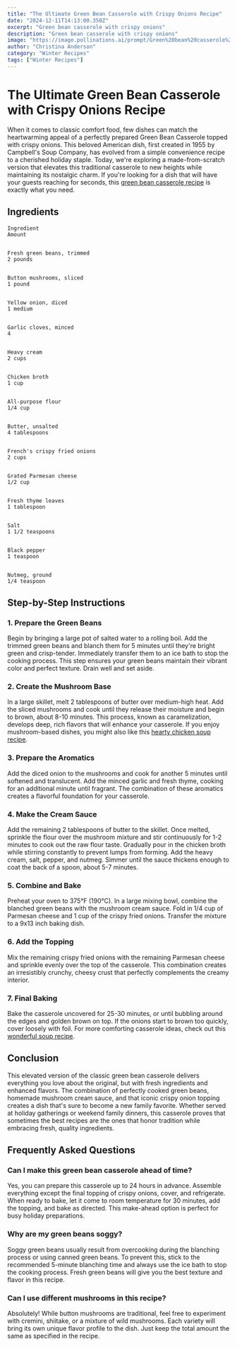 ```yaml
---
title: "The Ultimate Green Bean Casserole with Crispy Onions Recipe"
date: "2024-12-11T14:13:00.350Z"
excerpt: "Green bean casserole with crispy onions"
description: "Green bean casserole with crispy onions"
image: "https://image.pollinations.ai/prompt/Green%20bean%20casserole%20with%20crispy%20onions%2C%20realistic%20photo%2C%20high%20quality%2C%204k?width=1024&height=1024&nologo=true"
author: "Christina Anderson"
category: "Winter Recipes"
tags: ["Winter Recipes"]
---
```


# The Ultimate Green Bean Casserole with Crispy Onions Recipe


When it comes to classic comfort food, few dishes can match the heartwarming appeal of a perfectly prepared Green Bean Casserole topped with crispy onions. This beloved American dish, first created in 1955 by Campbell's Soup Company, has evolved from a simple convenience recipe to a cherished holiday staple. Today, we're exploring a made-from-scratch version that elevates this traditional casserole to new heights while maintaining its nostalgic charm. If you're looking for a dish that will have your guests reaching for seconds, this [green bean casserole recipe](https://healtystack.com/easy-green-bean-casserole-recipe/) is exactly what you need.



## Ingredients




    Ingredient
    Amount


    Fresh green beans, trimmed
    2 pounds


    Button mushrooms, sliced
    1 pound


    Yellow onion, diced
    1 medium


    Garlic cloves, minced
    4


    Heavy cream
    2 cups


    Chicken broth
    1 cup


    All-purpose flour
    1/4 cup


    Butter, unsalted
    4 tablespoons


    French's crispy fried onions
    2 cups


    Grated Parmesan cheese
    1/2 cup


    Fresh thyme leaves
    1 tablespoon


    Salt
    1 1/2 teaspoons


    Black pepper
    1 teaspoon


    Nutmeg, ground
    1/4 teaspoon





## Step-by-Step Instructions


### 1. Prepare the Green Beans

Begin by bringing a large pot of salted water to a rolling boil. Add the trimmed green beans and blanch them for 5 minutes until they're bright green and crisp-tender. Immediately transfer them to an ice bath to stop the cooking process. This step ensures your green beans maintain their vibrant color and perfect texture. Drain well and set aside.



### 2. Create the Mushroom Base

In a large skillet, melt 2 tablespoons of butter over medium-high heat. Add the sliced mushrooms and cook until they release their moisture and begin to brown, about 8-10 minutes. This process, known as caramelization, develops deep, rich flavors that will enhance your casserole. If you enjoy mushroom-based dishes, you might also like this [hearty chicken soup recipe](https://healtystack.com/chicken-soup-with-butternut-squash-2/).



### 3. Prepare the Aromatics

Add the diced onion to the mushrooms and cook for another 5 minutes until softened and translucent. Add the minced garlic and fresh thyme, cooking for an additional minute until fragrant. The combination of these aromatics creates a flavorful foundation for your casserole.



### 4. Make the Cream Sauce

Add the remaining 2 tablespoons of butter to the skillet. Once melted, sprinkle the flour over the mushroom mixture and stir continuously for 1-2 minutes to cook out the raw flour taste. Gradually pour in the chicken broth while stirring constantly to prevent lumps from forming. Add the heavy cream, salt, pepper, and nutmeg. Simmer until the sauce thickens enough to coat the back of a spoon, about 5-7 minutes.



### 5. Combine and Bake

Preheat your oven to 375°F (190°C). In a large mixing bowl, combine the blanched green beans with the mushroom cream sauce. Fold in 1/4 cup of Parmesan cheese and 1 cup of the crispy fried onions. Transfer the mixture to a 9x13 inch baking dish.



### 6. Add the Topping

Mix the remaining crispy fried onions with the remaining Parmesan cheese and sprinkle evenly over the top of the casserole. This combination creates an irresistibly crunchy, cheesy crust that perfectly complements the creamy interior.



### 7. Final Baking

Bake the casserole uncovered for 25-30 minutes, or until bubbling around the edges and golden brown on top. If the onions start to brown too quickly, cover loosely with foil. For more comforting casserole ideas, check out this [wonderful soup recipe](https://healtystack.com/chicken-soup-with-butternut-squash/).



## Conclusion

This elevated version of the classic green bean casserole delivers everything you love about the original, but with fresh ingredients and enhanced flavors. The combination of perfectly cooked green beans, homemade mushroom cream sauce, and that iconic crispy onion topping creates a dish that's sure to become a new family favorite. Whether served at holiday gatherings or weekend family dinners, this casserole proves that sometimes the best recipes are the ones that honor tradition while embracing fresh, quality ingredients.



## Frequently Asked Questions


### Can I make this green bean casserole ahead of time?

Yes, you can prepare this casserole up to 24 hours in advance. Assemble everything except the final topping of crispy onions, cover, and refrigerate. When ready to bake, let it come to room temperature for 30 minutes, add the topping, and bake as directed. This make-ahead option is perfect for busy holiday preparations.



### Why are my green beans soggy?

Soggy green beans usually result from overcooking during the blanching process or using canned green beans. To prevent this, stick to the recommended 5-minute blanching time and always use the ice bath to stop the cooking process. Fresh green beans will give you the best texture and flavor in this recipe.



### Can I use different mushrooms in this recipe?

Absolutely! While button mushrooms are traditional, feel free to experiment with cremini, shiitake, or a mixture of wild mushrooms. Each variety will bring its own unique flavor profile to the dish. Just keep the total amount the same as specified in the recipe.


